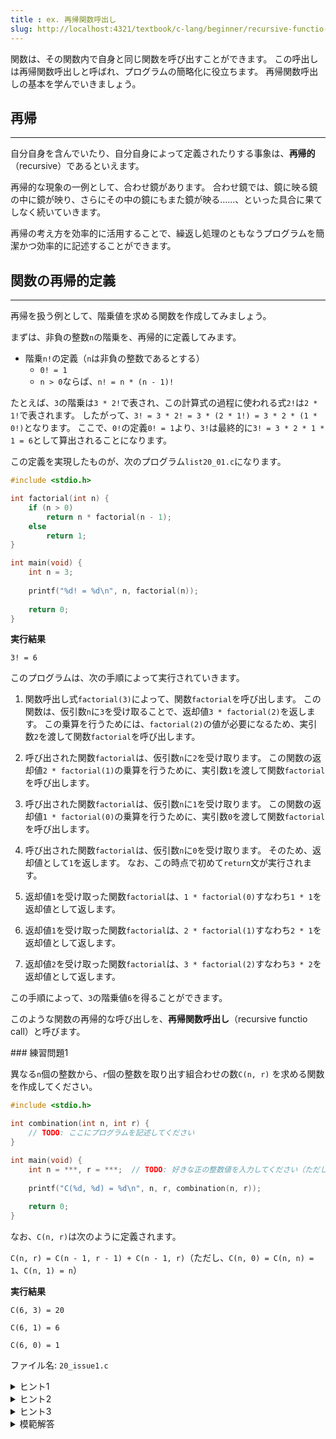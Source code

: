 ```yaml
---
title : ex. 再帰関数呼出し
slug: http://localhost:4321/textbook/c-lang/beginner/recursive-functio-call
---
```




関数は、その関数内で自身と同じ関数を呼び出すことができます。
この呼出しは再帰関数呼出しと呼ばれ、プログラムの簡略化に役立ちます。
再帰関数呼出しの基本を学んでいきましょう。


## 再帰
---

自分自身を含んでいたり、自分自身によって定義されたりする事象は、**再帰的**（recursive）であるといえます。

再帰的な現象の一例として、合わせ鏡があります。
合わせ鏡では、鏡に映る鏡の中に鏡が映り、さらにその中の鏡にもまた鏡が映る……、といった具合に果てしなく続いていきます。

再帰の考え方を効率的に活用することで、繰返し処理のともなうプログラムを簡潔かつ効率的に記述することができます。


## 関数の再帰的定義
---

再帰を扱う例として、階乗値を求める関数を作成してみましょう。

まずは、非負の整数`n`の階乗を、再帰的に定義してみます。

- 階乗`n!`の定義（`n`は非負の整数であるとする）
    - `0! = 1`
    - `n > 0`ならば、`n! = n * (n - 1)!`

たとえば、`3`の階乗は`3 * 2!`で表され、この計算式の過程に使われる式`2!`は`2 * 1!`で表されます。
したがって、`3! = 3 * 2! = 3 * (2 * 1!) = 3 * 2 * (1 * 0!)`となります。
ここで、`0!`の定義`0! = 1`より、`3!`は最終的に`3! = 3 * 2 * 1 * 1 = 6`として算出されることになります。

この定義を実現したものが、次のプログラム`list20_01.c`になります。

```c title="list20_01.c"
#include <stdio.h>

int factorial(int n) {
    if (n > 0)
        return n * factorial(n - 1);
    else
        return 1;
}

int main(void) {
    int n = 3;
    
    printf("%d! = %d\n", n, factorial(n));
    
    return 0;
}
```

**実行結果**
```
3! = 6
```

このプログラムは、次の手順によって実行されていきます。

1. 関数呼出し式`factorial(3)`によって、関数`factorial`を呼び出します。
この関数は、仮引数`n`に`3`を受け取ることで、返却値`3 * factorial(2)`を返します。
この乗算を行うためには、`factorial(2)`の値が必要になるため、実引数`2`を渡して関数`factorial`を呼び出します。

2. 呼び出された関数`factorial`は、仮引数`n`に`2`を受け取ります。
この関数の返却値`2 * factorial(1)`の乗算を行うために、実引数`1`を渡して関数`factorial`を呼び出します。

3. 呼び出された関数`factorial`は、仮引数`n`に`1`を受け取ります。
この関数の返却値`1 * factorial(0)`の乗算を行うために、実引数`0`を渡して関数`factorial`を呼び出します。

4. 呼び出された関数`factorial`は、仮引数`n`に`0`を受け取ります。
そのため、返却値として`1`を返します。
なお、この時点で初めて`return`文が実行されます。

5. 返却値`1`を受け取った関数`factorial`は、`1 * factorial(0)`すなわち`1 * 1`を返却値として返します。

6. 返却値`1`を受け取った関数`factorial`は、`2 * factorial(1)`すなわち`2 * 1`を返却値として返します。

7. 返却値`2`を受け取った関数`factorial`は、`3 * factorial(2)`すなわち`3 * 2`を返却値として返します。

この手順によって、`3`の階乗値`6`を得ることができます。

このような関数の再帰的な呼び出しを、**再帰関数呼出し**（recursive functio call）と呼びます。


<Card>
### 練習問題1

異なる`n`個の整数から、`r`個の整数を取り出す組合わせの数`C(n, r)` を求める関数を作成してください。

```c
#include <stdio.h>

int combination(int n, int r) {
    // TODO: ここにプログラムを記述してください
}

int main(void) {
    int n = ***, r = ***;  // TODO: 好きな正の整数値を入力してください（ただし、n >= r を満たすこと）
    
    printf("C(%d, %d) = %d\n", n, r, combination(n, r));
    
    return 0;
}
```

なお、`C(n, r)`は次のように定義されます。

`C(n, r) = C(n - 1, r - 1) + C(n - 1, r)`（ただし、`C(n, 0) = C(n, n) = 1`、`C(n, 1) = n`）

**実行結果**
```
C(6, 3) = 20
```
```
C(6, 1) = 6
```
```
C(6, 0) = 1
```
ファイル名: `20_issue1.c`
<details>
<summary>ヒント1</summary>
<Aside type="tip">
`C(n, 0)`および`C(n, n)`の定義から、`r = 0`または`r = n`の場合は、`1`を返却しましょう。

```c
if (r == 0 || r == n) {
    return 1;
}
```
</Aside>
</details>
<details>
<summary>ヒント2</summary>
<Aside type="tip">
`C(n, 1)`の定義から、`r = 1`の場合は、`n`を返却しましょう。

```c
else if (r == 1) {
    return n;
}
```
</Aside>
</details>
<details>
<summary>ヒント3</summary>
<Aside type="tip">
`C(n, r)`の定義より、基本的には`C(n - 1, r - 1) + C(n - 1, r)`を返却しましょう。

```c
else {
    return combination(n - 1, r - 1) + combination(n - 1, r);
}
```
</Aside>
</details>
<details>
<summary>模範解答</summary>
```c title="20_issue1.c"
#include <stdio.h>

int combination(int n, int r) {
    if (r == 0 || r == n) {
        return 1;  // C(n, 0) = C(n, n) = 1
    } else if (r == 1) {
        return n;  // C(n, 1) = n
    } else {
        return combination(n - 1, r - 1) + combination(n - 1, r);
    }
}

int main(void) {
    int n = 6, r = 3;
    
    printf("C(%d, %d) = %d\n", n, r, combination(n, r));
    
    return 0;
}
```
</details>
</Card>
